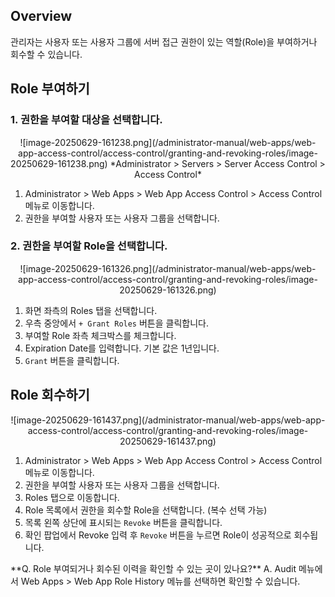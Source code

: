 
## Overview

관리자는 사용자 또는 사용자 그룹에 서버 접근 권한이 있는 역할(Role)을 부여하거나 회수할 수 있습니다.

## Role 부여하기

### 1. 권한을 부여할 대상을 선택합니다.

<p align="center">
![image-20250629-161238.png](/administrator-manual/web-apps/web-app-access-control/access-control/granting-and-revoking-roles/image-20250629-161238.png)
*Administrator &gt; Servers &gt; Server Access Control &gt; Access Control*
</p>


1. Administrator &gt; Web Apps &gt; Web App Access Control &gt; Access Control 메뉴로 이동합니다.
2. 권한을 부여할 사용자 또는 사용자 그룹을 선택합니다.

### 2. 권한을 부여할 Role을 선택합니다.

<p align="center">
![image-20250629-161326.png](/administrator-manual/web-apps/web-app-access-control/access-control/granting-and-revoking-roles/image-20250629-161326.png)
</p>

1. 화면 좌측의 Roles 탭을 선택합니다.
2. 우측 중앙에서 `+ Grant Roles` 버튼을 클릭합니다.
3. 부여할 Role 좌측 체크박스를 체크합니다.
4. Expiration Date를 입력합니다. 기본 값은 1년입니다.
5. `Grant` 버튼을 클릭합니다.


## Role 회수하기

<p align="center">
![image-20250629-161437.png](/administrator-manual/web-apps/web-app-access-control/access-control/granting-and-revoking-roles/image-20250629-161437.png)
</p>

1. Administrator &gt; Web Apps &gt; Web App Access Control &gt; Access Control 메뉴로 이동합니다.
2. 권한을 부여할 사용자 또는 사용자 그룹을 선택합니다.
3. Roles 탭으로 이동합니다.
4. Role 목록에서 권한을 회수할 Role을 선택합니다. (복수 선택 가능)
5. 목록 왼쪽 상단에 표시되는 `Revoke` 버튼을 클릭합니다.
6. 확인 팝업에서 Revoke 입력 후 `Revoke` 버튼을 누르면 Role이 성공적으로 회수됩니다.


<Callout type="info">
**Q. Role 부여되거나 회수된 이력을 확인할 수 있는 곳이 있나요?**
A. Audit 메뉴에서 Web Apps &gt; Web App Role History 메뉴를 선택하면 확인할 수 있습니다.
</Callout>
